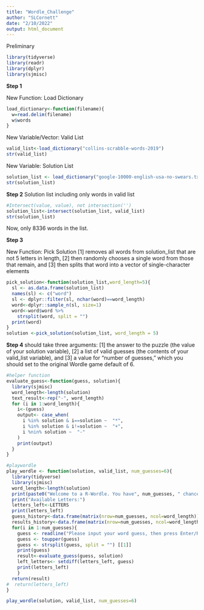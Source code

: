 ```yaml
---
title: "Wordle_Challenge"
author: "SLCornett"
date: "2/10/2022"
output: html_document
---
```

Preliminary
```r
library(tidyverse)
library(readr)
library(dplyr)
library(sjmisc)
```
**Step 1**

New Function: Load Dictionary
```r
load_dictionary<-function(filename){
  w=read.delim(filename)
  w$words
} 
```
New Variable/Vector: Valid List
```r
valid_list<-load_dictionary("collins-scrabble-words-2019")
str(valid_list)
```
New Variable: Solution List
```r
solution_list <- load_dictionary("google-10000-english-usa-no-swears.txt")
str(solution_list)
```
**Step 2**
Solution list including only words in valid list
```r
#Intersect(value, value), not intersection('')
solution_list<-intersect(solution_list, valid_list)
str(solution_list) 
```
Now, only 8336 words in the list. 

**Step 3**

New Function: Pick Solution
[1] removes all words from solution_list that are not 5 letters in length, 
[2] then randomly chooses a single word from those that remain, and 
[3] then splits that word into a vector of single-character elements
```r
pick_solution<-function(solution_list,word_length=5){
  sl <- as.data.frame(solution_list)
  names(sl) <- c("word")
  sl <- dplyr::filter(sl, nchar(word)==word_length)
  word<-dplyr::sample_n(sl, size=1)
  word<-word$word %>%
    strsplit(word, split = "")
  print(word)
}
solution <-pick_solution(solution_list, word_length = 5)
```

**Step 4**
should take three arguments: [1] the answer to the puzzle (the value of your solution variable), [2] a list of valid guesses (the contents of your valid_list variable), and [3] a value for “number of guesses,” which you should set to the original Wordle game default of 6.
```r
#helper function
evaluate_guess<-function(guess, solution){
  library(sjmisc)
  word_length<-length(solution)
  text_result<-rep("-", word_length)
  for (i in 1:word_length){
    i<-(guess)
    output<- case_when(
      i %in% solution & i==solution ~  "*",
      i %in% solution & i!=solution ~  "+",
      i %nin% solution ~  "-"
    )
    print(output)
  }
}
```

```r
#playwordle
play_wordle <- function(solution, valid_list, num_guesses=6){
  library(tidyverse)
  library(sjmisc)
  word_length<-length(solution)
  print(paste0("Welcome to a R-Wordle. You have", num_guesses, " chances to guess a word with", word_length, "letters. Try not to get killed along the way. Best of luck!"))
  print("Available Letters:")
  letters_left<-LETTERS
  print(letters_left)
  guess_history<-data.frame(matrix(nrow=num_guesses, ncol=word_length))
  results_history<-data.frame(matrix(nrow=num_guesses, ncol=word_length))
  for(i in 1:num_guesses){
    guess <- readline("Please input your word guess, then press Enter/Return to submit your guess:")
    guess <- toupper(guess)
    guess <- strsplit(guess, split = "") [[1]]
    print(guess)
    result<-evaluate_guess(guess, solution)
    left_letters<- setdiff(letters_left, guess)
    print(letters_left)
    }
  return(result)  
#  return(letters_left)
}

play_wordle(solution, valid_list, num_guesses=6)  
```
